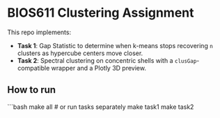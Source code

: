 # BIOS611 Clustering Assignment

This repo implements:

- **Task 1**: Gap Statistic to determine when k-means stops recovering `n` clusters as hypercube centers move closer.
- **Task 2**: Spectral clustering on concentric shells with a `clusGap`-compatible wrapper and a Plotly 3D preview.

## How to run

```bash
make all
# or run tasks separately
make task1
make task2